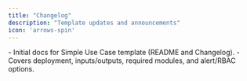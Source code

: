 ```yaml
---
title: "Changelog"
description: "Template updates and announcements"
icon: 'arrows-spin'
---
```


<Update label="2025/09/03" description="uc-proj-ais-v0.1.0">
  - Initial docs for Simple Use Case template (README and Changelog).
  - Covers deployment, inputs/outputs, required modules, and alert/RBAC options.

</Update>


